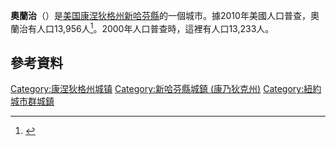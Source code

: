 {{Infobox settlement
| official_name = 奧蘭治
| settlement_type = [[新英格蘭鎮|新英格蘭鎮]]
| image_skyline = Orange CT town hall.jpg
| image_caption = Orange Town Hall
| image_flag = 
| image_seal = 
| seal_size = 100px
| image_map = Orange CT lg.PNG
| mapsize = 200px
| map_caption = 在紐黑文郡的位置
| subdivision_type = 國家
| subdivision_name = [[美国|美国]]
| subdivision_type1 = 州
| subdivision_name1 = [[康涅狄格州|康涅狄格州]]
| subdivision_type2 = 郡
| subdivision_name2 = [[新哈芬縣_(康乃狄克州)|新哈芬縣]]
| subdivision_type3 = 區域
| subdivision_name3 = 南中區
| established_title = 建立
| established_date = 1822
| government_type = [[Board_of_selectmen|Selectman-town meeting]]
| leader_title = First selectman
| leader_name = James M. Zeoli (R)
| leader_title1 = Selectmen
| leader_name1 = Ralph Okenquist (R)<br/>John Carangelo (R)<br/>Judy W. Williams (R)<br/>Paul Davis (D)<br/>Mitchell R. Goldblatt (D)
| unit_pref = Imperial
| area_total_km2 = 45.1
| area_total_sq_mi = 17.4
| area_land_km2 = 44.5
| area_land_sq_mi = 17.2
| area_water_km2 = 0.6
| area_water_sq_mi = 0.2
| elevation_m = 65
| elevation_ft = 213
| population_footnotes =
| population_total = 13956
| population_as_of = 2010
| population_density_km2 = auto
| timezone = [[北美东部时区|EST]]
| utc_offset = -5
| timezone_DST = [[北美东部时区|EDT]]
| utc_offset_DST = -4
| postal_code_type = ZIP code
| postal_code = 06477
| area_code = [[电话区号203和475|203、475]]
| blank_name = [[聯邦資訊處理標準|FIPS代碼]]
| blank_info = 09-57600
| blank1_name = [[地名信息系统|GNIS ID]]
| blank1_info = 0213485
| website = {{URL|www.orange-ct.gov}}
| footnotes =
}}
'''奧蘭治'''（{{lang-en|Orange}}）是[[美国|美国]][[康涅狄格州|康涅狄格州]][[新哈芬縣_(康乃狄克州)|新哈芬縣]]的一個城市。據2010年美國人口普查，奧蘭治有人口13,956人<ref name="Census 2010">{{cite web| url=http://factfinder2.census.gov| title=Profile of General Population and Housing Characteristics: 2010 Demographic Profile Data (DP-1): Orange town, New Haven County, Connecticut| publisher=U.S. Census Bureau, American Factfinder| accessdate=2012-09-27| archive-date=2013-09-11| archive-url=https://web.archive.org/web/20130911234518/http://factfinder2.census.gov/| dead-url=no}}</ref>。2000年人口普查時，這裡有人口13,233人。

==參考資料==
{{Reflist}}

{{DEFAULTSORT:Orange, Connecticut}}
[[Category:康涅狄格州城镇|Category:康涅狄格州城镇]]
[[Category:新哈芬縣城鎮_(康乃狄克州)|Category:新哈芬縣城鎮 (康乃狄克州)]]
[[Category:紐約城市群城鎮|Category:紐約城市群城鎮]]